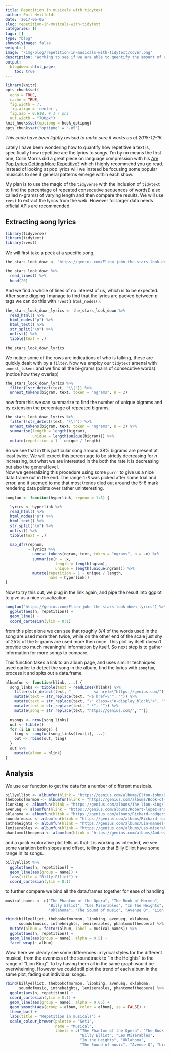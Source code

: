 ```yaml
---
title: Repetition in musicals with tidytext
author: Emil Hvitfeldt
date: '2017-06-05'
slug: repetition-in-musicals-with-tidytext
categories: []
tags: []
type: "blog"
showonlyimage: false
weight: 1
image: "/img/blog/repetition-in-musicals-with-tidytext/cover.png"
description: "Working to see if we are able to quentify the amount of repetition there is in the lyrics of a selection of musicals."
output:
  blogdown::html_page:
    toc: true
---
```


```r
library(knitr)
opts_chunk$set(
  echo = TRUE, 
  cache = TRUE,
  fig.width = 7, 
  fig.align = 'center',
  fig.asp = 0.618, # 1 / phi
  out.width = "700px")
knit_hooks$set(optipng = hook_optipng)
opts_chunk$set("optipng" = "-o5")
```

*This code have been lightly revised to make sure it works as of 2018-12-16.*  

Lately I have been wondering how to quantify how repetitive a text is, specifically how repetitive are the lyrics to songs. I'm by no means the first one, Colin Morris did a great piece on language compression with his [Are Pop Lyrics Getting More Repetitive?](https://pudding.cool/2017/05/song-repetition/) which i highly recommend you go read. Instead of looking at pop lyrics will we instead be focusing some popular musicals to see if general patterns emerge within each show.

My plan is to use the magic of the `tidyverse` with the inclusion of `tidytext` to find the percentage of repeated consecutive sequences of words() also called n-grams) of varying length and then compare the results. We will use `rvest` to extract the lyrics from the web. However for larger data needs official APIs are recommended.

## Extracting song lyrics

```r
library(tidyverse)
library(tidytext)
library(rvest)
```

We will first take a peek at a specific song,

```r
the_stars_look_down <- "https://genius.com/Elton-john-the-stars-look-down-lyrics"

the_stars_look_down %>%
  read_lines() %>%
  head(20)
```

And we find a whole of lines of no interest of us, which is to be expected. After some digging I manage to find that the lyrics are packed between *p* tags we can do this with `rvest`'s `html_nodes()`.

```r
the_stars_look_down_lyrics <- the_stars_look_down %>%
  read_html() %>%
  html_nodes("p") %>%
  html_text() %>%
  str_split("\n") %>%
  unlist() %>%
  tibble(text = .)

the_stars_look_down_lyrics
```

We notice some of the rows are indications of who is talking, these are quickly dealt with by a `filter`. Now we employ our `tidytext` arsenal with `unnest_tokens` and we find all the bi-grams (pairs of consecutive words). (notice how they overlap)

```r
the_stars_look_down_lyrics %>%
  filter(!str_detect(text, "\\[")) %>%
  unnest_tokens(bigram, text, token = "ngrams", n = 2)
```

now from this we can summarize to find the number of unique bigrams and by extension the percentage of repeated bigrams.

```r
the_stars_look_down_lyrics %>%
  filter(!str_detect(text, "\\[")) %>%
  unnest_tokens(bigram, text, token = "ngrams", n = 2) %>%
  summarise(length = length(bigram),
            unique = length(unique(bigram))) %>%
  mutate(repetition = 1 - unique / length)
```

So we see that in this particular song around 38% bigrams are present at least twice. We will expect this percentage to be strictly decreasing for $n$ increasing, but what we are interested in the both the rate it is decreasing but also the general level.  
Now we generalizing this procedure using some `purrr` to give us a nice data.frame out in the end. The range `1:5` was picked after some trial and error, and it seemed to me that most trends died out around the 5-6 mark rendering data points over rather uninteresting. 

```r
songfun <- function(hyperlink, repnum = 1:5) {
  
  lyrics <- hyperlink %>%
  read_html() %>%
  html_nodes("p") %>%
  html_text() %>%
  str_split("\n") %>%
  unlist() %>%
  tibble(text = .)
  
  map_dfr(repnum, 
          ~ lyrics %>% 
            unnest_tokens(ngram, text, token = "ngrams", n = .x) %>%
            summarise(n = .x,
                      length = length(ngram),
                      unique = length(unique(ngram))) %>%
            mutate(repetition = 1 - unique / length,
                   name = hyperlink))
}
```

Now to try this out, we plug in the link again, and pipe the result into ggplot to give us a nice visualization

```r
songfun("https://genius.com/Elton-john-the-stars-look-down-lyrics") %>%
  ggplot(aes(n, repetition)) +
  geom_line() +
  coord_cartesian(ylim = 0:1)
```

from this plot alone we can see that roughly 3/4 of the words used in the song are used more then twice, while on the other end of the scale just shy of 25% of the 5-grams are used more then once. This plot by itself doesn't provide too much meaningful information by itself. So next step is to gather information for more songs to compare.  

This function takes a link to an album page, and uses similar techniques used earlier to detect the song in the album, find the lyrics with `songfun`, process it and spits out a data.frame. 

```r
albumfun <- function(hlink, ...) { 
  song_links <- tibble(text = readLines(hlink)) %>%
    filter(str_detect(text, "          <a href=\"https://genius.com/")) %>%
    mutate(text = str_replace(text, "<a href=\"", "")) %>%
    mutate(text = str_replace(text, "\" class=\"u-display_block\">", "")) %>%
    mutate(text = str_replace(text, " *", "")) %>%
    mutate(song = str_replace(text, "https://genius.com/", ""))

  nsongs <- nrow(song_links)
  out <- tibble()
  for (i in 1:nsongs) {
    ting <- songfun(song_links$text[i], ...)
    out <- rbind(out, ting)
  }
  out %>%
    mutate(album = hlink)
}
```

## Analysis

We use our function to get the data for a number of different musicals.

```r
billyelliot <- albumfun(hlink = "https://genius.com/albums/Elton-john/Billy-elliot-the-musical-original-london-cast-recording")
thebookofmormon <- albumfun(hlink = "https://genius.com/albums/Book-of-mormon/The-book-of-mormon-original-broadway-recording")
lionking <- albumfun(hlink = "https://genius.com/albums/The-lion-king/The-lion-king-original-broadway-cast-recording")
avenueq <- albumfun(hlink = "https://genius.com/albums/Robert-lopez-and-jeff-marx/Avenue-q-original-broadway-cast-recording")
oklahoma <- albumfun(hlink = "https://genius.com/albums/Richard-rodgers/Oklahoma-original-motion-picture-soundtrack")
soundofmusic <- albumfun(hlink = "https://genius.com/albums/Richard-rodgers/The-sound-of-music-original-soundtrack-recording")
intheheights <- albumfun(hlink = "https://genius.com/albums/Lin-manuel-miranda/In-the-heights-original-broadway-cast-recording")
lemiserables <- albumfun(hlink = "https://genius.com/albums/Les-miserables-original-broadway-cast/Les-miserables-1987-original-broadway-cast")
phantomoftheopera <- albumfun(hlink = "https://genius.com/albums/Andrew-lloyd-webber/The-phantom-of-the-opera-original-london-cast-recording")
```

and a quick explorative plot tells us that it is working as intended, we see some variation both slopes and offset, telling us that Billy Elliot have some range in its songs. 

```r
billyelliot %>%
  ggplot(aes(n, repetition)) +
  geom_line(aes(group = name)) +
  labs(title = "Billy Elliot") +
  coord_cartesian(ylim = 0:1)
```

to further compare we bind all the data.frames together for ease of handling

```r
musical_names <- c("The Phantom of the Opera", "The Book of Mormon", 
                   "Billy Elliot", "Les Miserables", "In the Heights", 
                   "Oklahoma", "The Sound of music", "Avenue Q", "Lion King")

rbind(billyelliot, thebookofmormon, lionking, avenueq, oklahoma,
      soundofmusic, intheheights, lemiserables, phantomoftheopera) %>%
  mutate(album = factor(album, label = musical_names)) %>%
  ggplot(aes(n, repetition)) +
  geom_line(aes(group = name), alpha = 0.5) +
  facet_wrap(~ album)
```

Wow, here we clearly see some differences in lyrical styles for the different musical, from the evenness of the soundtrack to "In the Heights" to the range of "Lion King". To try having them all in the same graph would be overwhelming. However we could still plot the trend of each album in the same plot, fading out individual songs.

```r
rbind(billyelliot, thebookofmormon, lionking, avenueq, oklahoma,
      soundofmusic, intheheights, lemiserables, phantomoftheopera) %>%
  ggplot(aes(n, repetition)) +
  coord_cartesian(ylim = 0:1) +
  geom_line(aes(group = name), alpha = 0.05) +
  geom_smooth(aes(group = album, color = album), se = FALSE) +
  theme_bw() +
  labs(title = "Repetition in musicals") +
  scale_colour_brewer(palette = "Set1",
                      name = "Musical",
                      labels = c("The Phantom of the Opera", "The Book of Mormon", 
                                 "Billy Elliot", "Les Miserables",
                                 "In the Heights", "Oklahoma", 
                                 "The Sound of music", "Avenue Q", "Lion King"))
```

